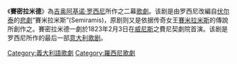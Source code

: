 《'''賽密拉米德'''》為[[吉奥阿基诺·罗西尼|吉奥阿基诺·罗西尼]]所作之二幕[[歌劇|歌劇]]。该剧是由罗西尼改編自[[伏尔泰|伏尔泰]]的[[悲劇|悲劇]]“賽米拉米斯”(Semiramis)，原剧则又是依据传奇女王[[賽米拉米斯|賽米拉米斯]]的傳說所創作之。賽密拉米德一劇於1823年2月3日在[[威尼斯|威尼斯]]之費尼契劇院首演。该剧是罗西尼所作的最后一部[[意大利歌剧|意大利歌剧]]。

{{Authority control}}
{{戏剧小作品}}

{{DEFAULTSORT:Semiramide}}
[[Category:義大利語歌劇|Category:義大利語歌劇]]
[[Category:羅西尼歌劇|Category:羅西尼歌劇]]